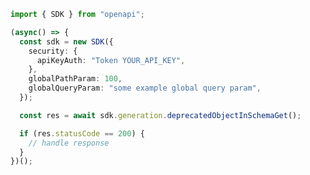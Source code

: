 ```typescript showLineNumbers copy filename="Deprecated Object In Schema Get usage example"
import { SDK } from "openapi";

(async() => {
  const sdk = new SDK({
    security: {
      apiKeyAuth: "Token YOUR_API_KEY",
    },
    globalPathParam: 100,
    globalQueryParam: "some example global query param",
  });

  const res = await sdk.generation.deprecatedObjectInSchemaGet();

  if (res.statusCode == 200) {
    // handle response
  }
})();
```
